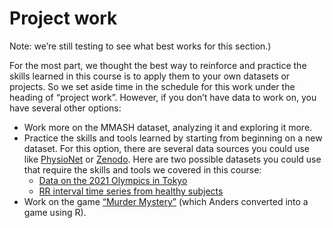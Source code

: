 # Project work

:::: {.alert .alert-warning .hints-alert}
::: {.hints-container}
Note: we're still testing to see what best works for this section.)
:::
::::

For the most part, we thought the best way to reinforce and practice the
skills learned in this course is to apply them to your own datasets or projects.
So we set aside time in the schedule for this work under the heading of "project work".
However, if you don't have data to work on, you have several other options:

- Work more on the MMASH dataset, analyzing it and exploring it more.
- Practice the skills and tools learned by starting from beginning on a new
dataset. For this option, there are several data sources you could use like
[PhysioNet](https://physionet.org/about/database/#open) or 
[Zenodo](https://zenodo.org/search?page=1&size=20&q=diabetes&access_right=open&file_type=xlsx&file_type=csv&file_type=zip&type=dataset#).
Here are two possible datasets you could use that require the skills and tools 
we covered in this course:
    - [Data on the 2021 Olympics in Tokyo](https://www.kaggle.com/arjunprasadsarkhel/2021-olympics-in-tokyo)
    - [RR interval time series from healthy subjects](https://physionet.org/content/rr-interval-healthy-subjects/1.0.0/) 
- Work on the game ["Murder Mystery"](https://andersaskeland.github.io/R-murder-mystery) (which Anders converted into a game using R).

